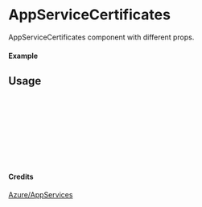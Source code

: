 
<Meta of={AppServiceCertificates} title="Azure/AppServices/AppServiceCertificates" />

# AppServiceCertificates

AppServiceCertificates component with different props.

#### Example

<Canvas of={AppServiceCertificates.Primary} />

## Usage

```ts
import { AppServiceCertificates } from "yadl-ui";

const Example = () => {
  return (
      <AppServiceCertificates />
  );
};

export default Example;
```

#### Credits
[Azure/AppServices](https://learn.microsoft.com/en-us/azure/architecture/icons/)
